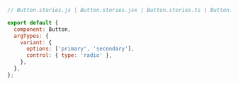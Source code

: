 ```js
// Button.stories.js | Button.stories.jsx | Button.stories.ts | Button.stories.tsx

export default {
  component: Button,
  argTypes: {
    variant: {
      options: ['primary', 'secondary'],
      control: { type: 'radio' },
    },
  },
};
```

